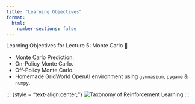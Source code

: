 ```yaml
---
title: "Learning Objectives"
format:
  html:
    number-sections: false
---
```


::: {.callout-note appearance="simple" icon=false}
Learning Objectives for Lecture 5: Monte Carlo 🎯
:::

- Monte Carlo Prediction.
- On-Policy Monte Carlo.
- Off-Policy Monte Carlo.
- Homemade GridWorld OpenAI environment using `gymnasium`, `pygame` & `numpy`.

::: {style = "text-align:center;"}
![Taxonomy of Reinforcement Learning](images/Lecture5.drawio.svg)
:::